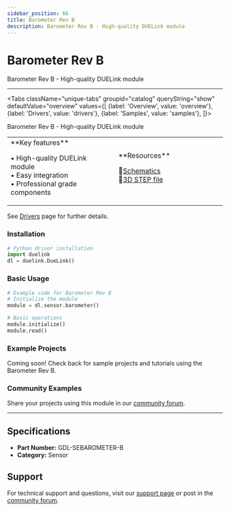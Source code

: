 ```yaml
---
sidebar_position: 66
title: Barometer Rev B
description: Barometer Rev B - High-quality DUELink module
---
```



# Barometer Rev B

<ProductImageSelector 
  partNumber="sebarometer-b"
  productName="Barometer Rev B"
/>

Barometer Rev B - High-quality DUELink module

---

<Tabs className="unique-tabs" groupid="catalog" queryString="show" defaultValue="overview"
  values={[
    {label: 'Overview', value: 'overview'},
    {label: 'Drivers', value: 'drivers'},
    {label: 'Samples', value: 'samples'},
  ]}>

<TabItem value="overview">

Barometer Rev B - High-quality DUELink module

<table><td width='50%'>
**Key features**

• High-quality DUELink module<br/>
• Easy integration<br/>
• Professional grade components<br/>

</td><td width='50%'>
**Resources**
 
📄[Schematics](/static/sch/sebarometer-b.pdf)<br/>
🔩[3D STEP file](/static/3d/SEBAROMETER-B.step)<br/>

</td></table>

</TabItem>

<TabItem value="drivers">

See [Drivers](../../engine/drivers) page for further details.

### Installation

```python
# Python driver installation
import duelink
dl = duelink.DueLink()
```

### Basic Usage

```python
# Example code for Barometer Rev B
# Initialize the module
module = dl.sensor.barometer()

# Basic operations
module.initialize()
module.read()
```

</TabItem>

<TabItem value="samples">

### Example Projects

Coming soon! Check back for sample projects and tutorials using the Barometer Rev B.

### Community Examples

Share your projects using this module in our [community forum](https://forums.ghielectronics.com).

</TabItem>

</Tabs>

---

## Specifications

- **Part Number:** GDL-SEBAROMETER-B
- **Category:** Sensor

## Support

For technical support and questions, visit our [support page](../../support) or post in the [community forum](https://forums.ghielectronics.com).
